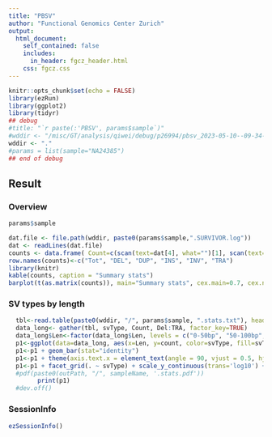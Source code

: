 ```yaml
---
title: "PBSV"
author: "Functional Genomics Center Zurich"
output: 
  html_document:
    self_contained: false
    includes:
      in_header: fgcz_header.html
    css: fgcz.css
---
```


```r
knitr::opts_chunk$set(echo = FALSE)
library(ezRun)
library(ggplot2)
library(tidyr)
## debug
#title: "`r paste(:'PBSV', params$sample`)"
#wddir <- "/misc/GT/analysis/qiwei/debug/p26994/pbsv_2023-05-10--09-34-19"
wddir <- "."
#params = list(sample="NA24385")
## end of debug
```

## Result {.tabset}

### Overview

```r
params$sample
```


```r
dat.file <- file.path(wddir, paste0(params$sample,".SURVIVOR.log"))
dat <- readLines(dat.file)
counts <- data.frame( Count=c(scan(text=dat[4], what="")[1], scan(text=dat[4], what="")[2], scan(text=dat[4], what="")[3], scan(text=dat[4], what="")[4], scan(text=dat[4], what="")[5], scan(text=dat[4], what="")[6]))
row.names(counts)<-c("Tot", "DEL", "DUP", "INS", "INV",	"TRA")
library(knitr)
kable(counts, caption = "Summary stats")
barplot(t(as.matrix(counts)), main="Summary stats", cex.main=0.7, cex.names=0.7, las=2)
```

### SV types by length 

```r
  tbl<-read.table(paste0(wddir, "/", params$sample, ".stats.txt"), header=TRUE)
  data_long<- gather(tbl, svType, Count, Del:TRA, factor_key=TRUE)
  data_long$Len<-factor(data_long$Len, levels = c("0-50bp", "50-100bp", "100-1000bp", "1000-10000bp", "10000+bp"))
  p1<-ggplot(data=data_long, aes(x=Len, y=count, color=svType, fill=svType))
  p1<-p1 + geom_bar(stat="identity")
  p1<-p1 + theme(axis.text.x = element_text(angle = 90, vjust = 0.5, hjust=1))
  p1<-p1 + facet_grid(. ~ svType) + scale_y_continuous(trans='log10') + ggtitle(params$sample)
  #pdf(paste0(outPath, "/", sampleName, '.stats.pdf'))
    	print(p1)
  #dev.off()
```

### SessionInfo
```r
ezSessionInfo()
```
